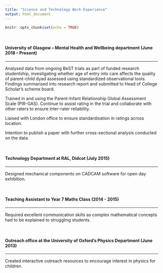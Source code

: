 ```yaml
---
title: "Science and Technology Work Experience"
output: html_document
---
```


```r
knitr::opts_chunk$set(echo = TRUE)
```
<br>

#### **University of Glasgow – Mental Health and Wellbeing department** (June 2018 – Present)
***
Analysed data from ongoing BeST trials as part of funded research studentship, investigating whether age of entry into care affects the quality of parent-child dyad assessed using standardized observational tools. Findings summarised into research report and submitted to Head of College Scholar’s scheme board.

Trained in and using the Parent-Infant Relationship Global Assessment Scale (PIR-GAS).
Continue to assist rating in the trial and collaborate with other raters to ensure inter-rater reliability.

Liaised with London office to ensure standardisation in ratings across location.

Intention to publish a paper with further cross-sectional analysis conducted on the data.

<br>

#### **Technology Department at RAL, Didcot** 	(July 2015)
***
Designed mechanical components on CADCAM software for open day exhibition.

<br>

#### **Teaching Assistant to Year 7 Maths Class** (2014 - 2015)
***
Required excellent communication skills as complex mathematical concepts had to be explained to struggling students.

<br>

#### **Outreach office at the University of Oxford’s Physics Department** (June 2013)
***
Created interactive outreach resources to encourage interest in physics for children.
